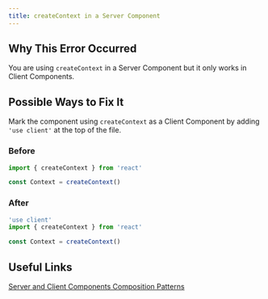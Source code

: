 ```yaml
---
title: createContext in a Server Component
---
```


## Why This Error Occurred

You are using `createContext` in a Server Component but it only works in Client Components.

## Possible Ways to Fix It

Mark the component using `createContext` as a Client Component by adding `'use client'` at the top of the file.

### Before

```jsx filename="app/example-component.js"
import { createContext } from 'react'

const Context = createContext()
```

### After

```jsx filename="app/example-component.js"
'use client'
import { createContext } from 'react'

const Context = createContext()
```

## Useful Links

[Server and Client Components Composition Patterns](/docs/app/building-your-application/rendering/composition-patterns)
